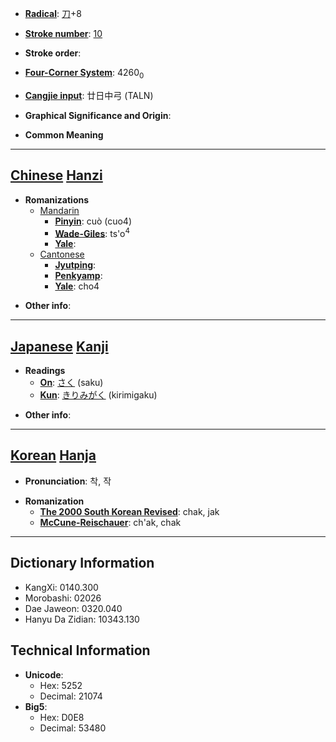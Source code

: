 * '''[[Wiktionary:Chinese radical index| Radical]]''': [[Wiktionary:Chinese radical index 刀|刀]]+8

* '''[[Wiktionary:Chinese total strokes index|Stroke number]]''': [[Wiktionary:Chinese total strokes index 10|10]]

* '''Stroke order''': 

* '''[[Wiktionary:Chinese four corner index|Four-Corner System]]''': 4260<sub>0</sub>

* '''[[Wiktionary:Chinese Cangjie index|Cangjie input]]''': 廿日中弓 (TALN)

* '''Graphical Significance and Origin''': 

* '''Common Meaning'''

----

== [[Chinese]] [[Hanzi]] ==

* '''Romanizations'''
** [[Mandarin]]
*** '''[[Pinyin]]''': cuò (cuo4)
*** '''[[Wade-Giles]]''': ts'o<sup>4</sup>
*** '''[[Yale]]''': 
**[[Cantonese]]
***'''[[Jyutping]]''':
***'''[[Penkyamp]]''': 
***'''[[Yale]]''': cho4

* '''Other info''': 

----

== [[Japanese]] [[Kanji]] ==

* '''Readings'''
** '''[[On]]''': [[さく]] (saku)
** '''[[Kun]]''': [[きりみがく]] (kirimigaku)

* '''Other info''':  

----

== [[Korean]] [[Hanja]] ==

* '''Pronunciation''': 착, 작

* '''Romanization'''
** '''[[The 2000 South Korean Revised Romanization|The 2000 South Korean Revised]]''': chak, jak
** '''[[McCune-Reischauer]]''': ch'ak, chak

----

== Dictionary Information ==

* KangXi: 0140.300
* Morobashi: 02026
* Dae Jaweon: 0320.040
* Hanyu Da Zidian: 10343.130

== Technical Information ==

* '''Unicode''':
** Hex: 5252
** Decimal: 21074
* '''Big5''':
** Hex: D0E8
** Decimal: 53480